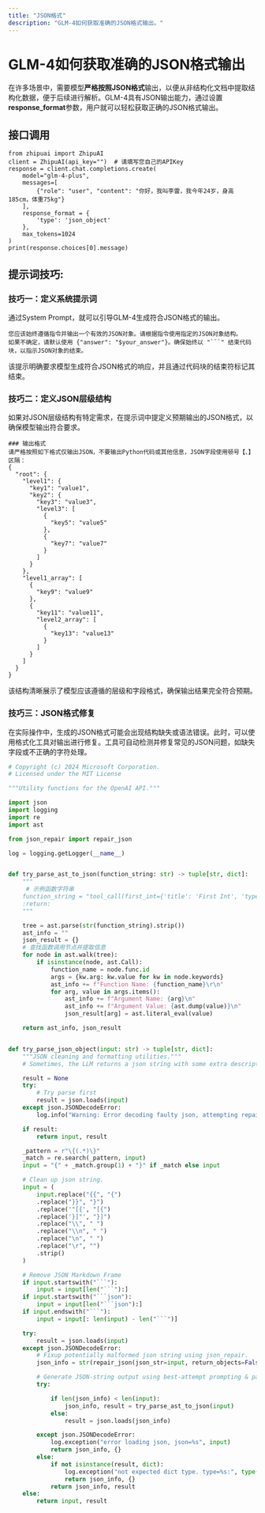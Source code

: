 ```yaml
---
title: "JSON格式"
description: "GLM-4如何获取准确的JSON格式输出。"
---
```


# GLM-4如何获取准确的JSON格式输出

在许多场景中，需要模型**严格按照JSON格式**输出，以便从非结构化文档中提取结构化数据，便于后续进行解析。GLM-4具有JSON输出能力，通过设置**response_format**参数，用户就可以轻松获取正确的JSON格式输出。

## 接口调用

```
from zhipuai import ZhipuAI
client = ZhipuAI(api_key="")  # 请填写您自己的APIKey
response = client.chat.completions.create(
    model="glm-4-plus",
    messages=[
        {"role": "user", "content": "你好，我叫李雷，我今年24岁，身高185cm，体重75kg"}
    ],
    response_format = {
        'type': 'json_object'
    },
    max_tokens=1024
)
print(response.choices[0].message)
```

## 提示词技巧:

### 技巧一：定义系统提示词

通过System Prompt，就可以引导GLM-4生成符合JSON格式的输出。

````
您应该始终遵循指令并输出一个有效的JSON对象。请根据指令使用指定的JSON对象结构。
如果不确定，请默认使用 {"answer": "$your_answer"}。确保始终以 "```" 结束代码块，以指示JSON对象的结束。
````

该提示明确要求模型生成符合JSON格式的响应，并且通过代码块的结束符标记其结束。

### 技巧二：定义JSON层级结构

如果对JSON层级结构有特定需求，在提示词中提定义预期输出的JSON格式，以确保模型输出符合要求。

```
### 输出格式
请严格按照如下格式仅输出JSON，不要输出Python代码或其他信息，JSON字段使用顿号【、】区隔：
{
  "root": {
    "level1": {
      "key1": "value1",
      "key2": {
        "key3": "value3",
        "level3": [
          {
            "key5": "value5"
          },
          {
            "key7": "value7"
          }
        ]
      }
    },
    "level1_array": [
      {
        "key9": "value9"
      },
      {
        "key11": "value11",
        "level2_array": [
          {
            "key13": "value13"
          }
        ]
      }
    ]
  }
}
```

该结构清晰展示了模型应该遵循的层级和字段格式，确保输出结果完全符合预期。

### 技巧三：JSON格式修复

在实际操作中，生成的JSON格式可能会出现结构缺失或语法错误。此时，可以使用格式化工具对输出进行修复。工具可自动检测并修复常见的JSON问题，如缺失字段或不正确的字符处理。

````python
# Copyright (c) 2024 Microsoft Corporation.
# Licensed under the MIT License

"""Utility functions for the OpenAI API."""

import json
import logging
import re
import ast

from json_repair import repair_json

log = logging.getLogger(__name__)


def try_parse_ast_to_json(function_string: str) -> tuple[str, dict]:
    """
     # 示例函数字符串
    function_string = "tool_call(first_int={'title': 'First Int', 'type': 'integer'}, second_int={'title': 'Second Int', 'type': 'integer'})"
    :return:
    """

    tree = ast.parse(str(function_string).strip())
    ast_info = ""
    json_result = {}
    # 查找函数调用节点并提取信息
    for node in ast.walk(tree):
        if isinstance(node, ast.Call):
            function_name = node.func.id
            args = {kw.arg: kw.value for kw in node.keywords}
            ast_info += f"Function Name: {function_name}\r\n"
            for arg, value in args.items():
                ast_info += f"Argument Name: {arg}\n"
                ast_info += f"Argument Value: {ast.dump(value)}\n"
                json_result[arg] = ast.literal_eval(value)

    return ast_info, json_result


def try_parse_json_object(input: str) -> tuple[str, dict]:
    """JSON cleaning and formatting utilities."""
    # Sometimes, the LLM returns a json string with some extra description, this function will clean it up.

    result = None
    try:
        # Try parse first
        result = json.loads(input)
    except json.JSONDecodeError:
        log.info("Warning: Error decoding faulty json, attempting repair")

    if result:
        return input, result

    _pattern = r"\{(.*)\}"
    _match = re.search(_pattern, input)
    input = "{" + _match.group(1) + "}" if _match else input

    # Clean up json string.
    input = (
        input.replace("{{", "{")
        .replace("}}", "}")
        .replace('"[{', "[{")
        .replace('}]"', "}]")
        .replace("\\", " ")
        .replace("\\n", " ")
        .replace("\n", " ")
        .replace("\r", "")
        .strip()
    )

    # Remove JSON Markdown Frame
    if input.startswith("```"):
        input = input[len("```"):]
    if input.startswith("```json"):
        input = input[len("```json"):]
    if input.endswith("```"):
        input = input[: len(input) - len("```")]

    try:
        result = json.loads(input)
    except json.JSONDecodeError:
        # Fixup potentially malformed json string using json_repair.
        json_info = str(repair_json(json_str=input, return_objects=False))

        # Generate JSON-string output using best-attempt prompting & parsing techniques.
        try:

            if len(json_info) < len(input):
                json_info, result = try_parse_ast_to_json(input)
            else:
                result = json.loads(json_info)

        except json.JSONDecodeError:
            log.exception("error loading json, json=%s", input)
            return json_info, {}
        else:
            if not isinstance(result, dict):
                log.exception("not expected dict type. type=%s:", type(result))
                return json_info, {}
            return json_info, result
    else:
        return input, result
````